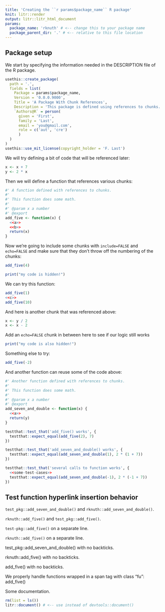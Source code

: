 ```yaml
---
title: 'Creating the ``r params$package_name`` R package'
knit: litr::render
output: litr::litr_html_document
params:
  package_name: 'rknuth' # <-- change this to your package name
  package_parent_dir: '.' # <-- relative to this file location
---
```


## Package setup

We start by specifying the information needed in the DESCRIPTION file of the R package.

```r
usethis::create_package(
  path = '.',
  fields = list(
    Package = params$package_name,
    Version = '0.0.0.9000',
    Title = 'A Package With Chunk References',
    Description = 'This package is defined using references to chunks.',
    `Authors@R` = person(
      given = 'First',
      family = 'Last',
      email = 'you@gmail.com',
      role = c('aut', 'cre')
      )
  )
)
usethis::use_mit_license(copyright_holder = 'F. Last')
```

We will try defining a bit of code that will be referenced later:

```r
x <- x + 7
y <- 2 * x
```

Then we will define a function that references various chunks:

```r
#' A function defined with references to chunks.
#' 
#' This function does some math.
#' 
#' @param x a number
#' @export 
add_five <- function(x) {
  <<a>>
  <<b>>
  return(x)
}
```
 
Now we're going to include some chunks with `include=FALSE` and `echo=FALSE` and make sure that they don't throw off the numbering of the chunks:

```r
add_five(4)
```

```r
print("my code is hidden!")
```

 
We can try this function:

```r
add_five(1)
<<c>>
add_five(10)
```

And here is another chunk that was referenced above:

```r
x <- y / 2
x <- x - 2
```

Add an `echo=FALSE` chunk in between here to see if our logic still works
```r
print("my code is also hidden!")
```

Something else to try:

```r
add_five(-2)
```

And another function can reuse some of the code above:

```r
#' Another function defined with references to chunks.
#' 
#' This function does some math.
#' 
#' @param x a number
#' @export 
add_seven_and_double <- function(x) {
  <<a>>
  return(y)
}
```

```r
testthat::test_that('add_five() works', {
  testthat::expect_equal(add_five(2), 7)
})
```

```r
testthat::test_that('add_seven_and_double() works', {
  testthat::expect_equal(add_seven_and_double(1), 2 * (1 + 7))
})
```

```r
testthat::test_that('several calls to function works', {
  <<some-test-cases>>
  testthat::expect_equal(add_seven_and_double(-1), 2 * (-1 + 7))
})
```


## Test function hyperlink insertion behavior

`test_pkg::add_seven_and_double()` and `rknuth::add_seven_and_double()`.

`rknuth::add_five()` and `test_pkg::add_five()`.

`test-pkg::add_five()` on a separate line.

`rknuth::add_five()` on a separate line.

test_pkg::add_seven_and_double() with no backticks.

rknuth::add_five() with no backticks.

add_five() with no backticks.

We properly handle functions wrapped in a span tag with class "fu": <span class="fu">add_five</span>()


Some documentation.

```r
rm(list = ls())
litr::document() # <-- use instead of devtools::document()
```

